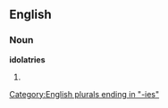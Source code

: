 ==English==

===Noun===
'''idolatries'''

# {{plural of|[[idolatry]]}}

[[Category:English plurals ending in "-ies"]]
